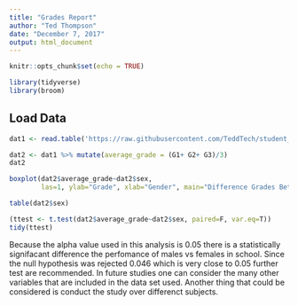 ```yaml
---
title: "Grades Report"
author: "Ted Thompson"
date: "December 7, 2017"
output: html_document
---
```


```r
knitr::opts_chunk$set(echo = TRUE)
```

```r
library(tidyverse)
library(broom)
```

## Load Data

```r
dat1 <- read.table('https://raw.githubusercontent.com/TeddTech/student_data/master/student-mat.csv',sep=";",header=TRUE)

dat2 <- dat1 %>% mutate(average_grade = (G1+ G2+ G3)/3)
dat2
```


```r
boxplot(dat2$average_grade~dat2$sex,
        las=1, ylab="Grade", xlab="Gender", main="Difference Grades Between Male and Females")
```

```r
table(dat2$sex)

```


```r
(ttest <- t.test(dat2$average_grade~dat2$sex, paired=F, var.eq=T))
tidy(ttest)
```

Because the alpha value used in this analysis is 0.05 there is a statistically signifacant difference the perfomance of males vs females in school. Since the null hypothesis was rejected 0.046 which is very close to 0.05 further test are recommended. In future studies one can consider the many other variables that are included in the data set used. Another thing that could be considered is conduct the study over differenct subjects.
